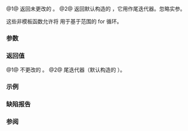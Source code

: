 {{cpp/filesystem/title|begin{{small|(directory_iterator)}}|end{{small|(directory_iterator)}}}}
{{cpp/filesystem/directory_iterator/navbar}}
{{dcl begin}}
{{dcl header|filesystem}}
{{dcl|num=1|since=c++17|
directory_iterator begin( directory_iterator iter ) noexcept;
}}
{{dcl|num=2|since=c++17|
directory_iterator end( directory_iterator ) noexcept;
}}
{{dcl end}}
@1@ 返回未更改的 {{c|iter}}。
@2@ 返回默认构造的 {{ltt|cpp/filesystem/directory_iterator|directory_iterator}}，它用作尾迭代器。忽略实参。

这些非模板函数允许将 {{tt|directory_iterator}} 用于基于范围的 for 循环{{rev inl|since=c++20|并使 {{tt|directory_iterator}} 为 {{lconcept|range}} 类型}}。

===参数===
{{par begin}}
{{par | iter |{{tt|directory_iterator}}}}
{{par end}}

===返回值===
@1@ 不更改的 {{c|iter}}。
@2@ 尾迭代器（默认构造的 {{tt|directory_iterator}}）。

===示例===
{{example
|code=
#include &lt;filesystem&gt;
#include &lt;fstream&gt;
#include &lt;iostream&gt;
namespace fs = std::filesystem;

int main()
{
    fs::create_directories("sandbox/a/b");
    std::ofstream("sandbox/file1.txt");
    std::ofstream("sandbox/file2.txt");
    for (auto&amp; p : fs::directory_iterator("sandbox"))
        std::cout &lt;&lt; p &lt;&lt; '\n';
    fs::remove_all("sandbox");
}
|p=true
|output=
"sandbox/a"
"sandbox/file1.txt"
"sandbox/file2.txt"
}}

===缺陷报告===
{{dr list begin}}
{{dr list item|wg=lwg|dr=3480|std=C++17|before={{tt|end}} 按引用接收参数|after=按值接收参数}}
{{dr list end}}

===参阅===
{{dsc begin}}
{{dsc inc|cpp/filesystem/recursive_directory_iterator/dsc begin}}
{{dsc end}}

{{langlinks|de|en|es|ja|ru}}